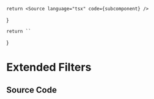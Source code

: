 
    return <Source language="tsx" code={subcomponent} />
}

    return ``
}

# Extended Filters

<Meta isTemplate title="Tailwind/Theme/Extended/Filters" />

<Documentation />

## Source Code

<SourceCode />